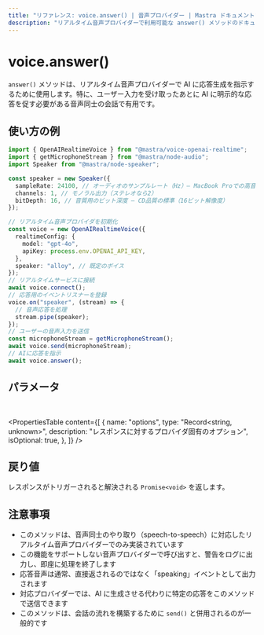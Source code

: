```yaml
---
title: "リファレンス: voice.answer() | 音声プロバイダー | Mastra ドキュメント"
description: "リアルタイム音声プロバイダーで利用可能な answer() メソッドのドキュメント。音声プロバイダーに応答生成を指示します。"
---
```


# voice.answer()

`answer()` メソッドは、リアルタイム音声プロバイダーで AI に応答生成を指示するために使用します。特に、ユーザー入力を受け取ったあとに AI に明示的な応答を促す必要がある音声同士の会話で有用です。

## 使い方の例

```typescript
import { OpenAIRealtimeVoice } from "@mastra/voice-openai-realtime";
import { getMicrophoneStream } from "@mastra/node-audio";
import Speaker from "@mastra/node-speaker";

const speaker = new Speaker({
  sampleRate: 24100, // オーディオのサンプルレート（Hz）— MacBook Proでの高音質の標準
  channels: 1, // モノラル出力（ステレオなら2）
  bitDepth: 16, // 音質用のビット深度 — CD品質の標準（16ビット解像度）
});

// リアルタイム音声プロバイダを初期化
const voice = new OpenAIRealtimeVoice({
  realtimeConfig: {
    model: "gpt-4o",
    apiKey: process.env.OPENAI_API_KEY,
  },
  speaker: "alloy", // 既定のボイス
});
// リアルタイムサービスに接続
await voice.connect();
// 応答用のイベントリスナーを登録
voice.on("speaker", (stream) => {
  // 音声応答を処理
  stream.pipe(speaker);
});
// ユーザーの音声入力を送信
const microphoneStream = getMicrophoneStream();
await voice.send(microphoneStream);
// AIに応答を指示
await voice.answer();
```


## パラメータ

<br />

<PropertiesTable
  content={[
    {
      name: "options",
      type: "Record<string, unknown>",
      description: "レスポンスに対するプロバイダ固有のオプション",
      isOptional: true,
    },
  ]}
/>

## 戻り値

レスポンスがトリガーされると解決される `Promise<void>` を返します。

## 注意事項

- このメソッドは、音声同士のやり取り（speech-to-speech）に対応したリアルタイム音声プロバイダーでのみ実装されています
- この機能をサポートしない音声プロバイダーで呼び出すと、警告をログに出力し、即座に処理を終了します
- 応答音声は通常、直接返されるのではなく「speaking」イベントとして出力されます
- 対応プロバイダーでは、AI に生成させる代わりに特定の応答をこのメソッドで送信できます
- このメソッドは、会話の流れを構築するために `send()` と併用されるのが一般的です